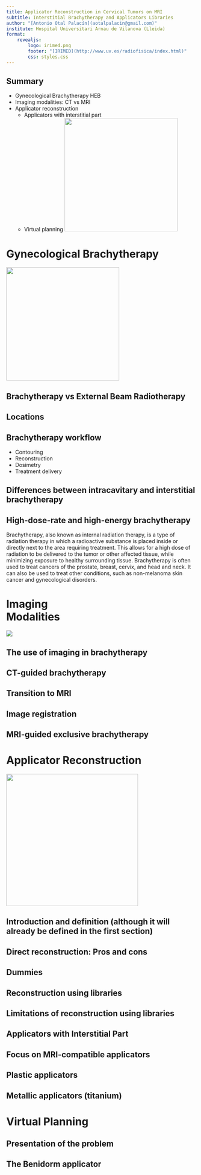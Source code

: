 ```yaml
---
title: Applicator Reconstruction in Cervical Tumors on MRI
subtitle: Interstitial Brachytherapy and Applicators Libraries
author: "[Antonio Otal Palacín](aotalpalacin@gmail.com)"
institute: Hospital Universitari Arnau de Vilanova (Lleida)
format: 
    revealjs:
        logo: irimed.png
        footer: "[IRIMED](http://www.uv.es/radiofisica/index.html)"
        css: styles.css
---
```


## Summary

- Gynecological Brachytherapy HEB 
- Imaging modalities: CT vs MRI
- Applicator reconstruction
    - Applicators with interstitial part
    - Virtual planning
![](img/summary.png){.absolute top=100 right=10 width="300" height="300"}

# Gynecological Brachytherapy

![](img/BraquiGine.png){.absolute top=0 right=50 width="300" height="300"}

## Brachytherapy vs External Beam Radiotherapy

## Locations 

## Brachytherapy workflow
- Contouring
- Reconstruction
- Dosimetry
- Treatment delivery

## Differences between intracavitary and interstitial brachytherapy
## High-dose-rate and high-energy brachytherapy

::: {.notes}
Brachytherapy, also known as internal radiation therapy, is a type of radiation therapy in which a radioactive substance is placed inside or directly next to the area requiring treatment. This allows for a high dose of radiation to be delivered to the tumor or other affected tissue, while minimizing exposure to healthy surrounding tissue. Brachytherapy is often used to treat cancers of the prostate, breast, cervix, and head and neck. It can also be used to treat other conditions, such as non-melanoma skin cancer and gynecological disorders.
:::

# Imaging <br> Modalities

![](img/OldTV.jpg){.absolute top=0 right=75}


## The use of imaging in brachytherapy

## CT-guided brachytherapy

## Transition to MRI

## Image registration

## MRI-guided exclusive brachytherapy

# Applicator Reconstruction

![](img/AppReconstruction.png){.absolute bottom=10 right=0 width="350" height="350"}

## Introduction and definition (although it will already be defined in the first section)

## Direct reconstruction: Pros and cons

## Dummies

## Reconstruction using libraries

## Limitations of reconstruction using libraries

## Applicators with Interstitial Part

## Focus on MRI-compatible applicators
## Plastic applicators
## Metallic applicators (titanium)


# Virtual Planning

## Presentation of the problem

## The Benidorm applicator